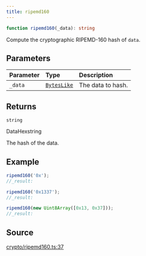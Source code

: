 ```yaml
---
title: ripemd160
---
```


```ts
function ripemd160(_data): string
```

Compute the cryptographic RIPEMD-160 hash of `data`.

## Parameters

| Parameter | Type | Description |
| :------ | :------ | :------ |
| `_data` | [`BytesLike`](/content/type-aliases/BytesLike) | The data to hash. |

## Returns

`string`

DataHexstring

The hash of the data.

## Example

```ts
ripemd160('0x');
//_result:

ripemd160('0x1337');
//_result:

ripemd160(new Uint8Array([0x13, 0x37]));
//_result:
```

## Source

[crypto/ripemd160.ts:37](https://github.com/dominant-strategies/quais-6.js/blob/755bfc2a1f4b5e928682c06a8fa45128a878e1f4/src/crypto/ripemd160.ts#L37)
